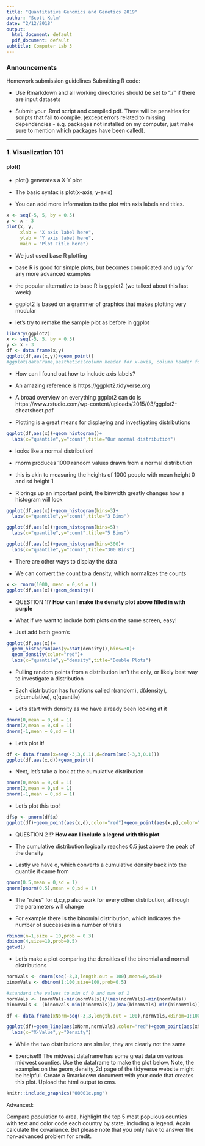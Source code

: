 ```yaml
---
title: "Quantitative Genomics and Genetics 2019"
author: "Scott Kulm"
date: "2/12/2018"
output:
  html_document: default
  pdf_document: default
subtitle: Computer Lab 3
---
```


### Announcements

Homework submission guidelines
Submitting R code: 

- Use Rmarkdown and all working directories should be set to "./" if there are input datasets

- Submit your .Rmd script and compiled pdf. There will be penalties for scripts that fail to compile. (except errors related to missing dependencies - e.g. packages not installed on my computer, just make sure to mention which packages have been called).

--------------------------------------------------------------------------------------

### 1. Visualization 101

#### plot() 

- plot() generates a X-Y plot

- The basic syntax is plot(x-axis, y-axis)

- You can add more information to the plot with axis labels and titles.

```r
x <- seq(-5, 5, by = 0.5) 
y <- x - 3
plot(x, y, 
     xlab = "X axis label here", 
     ylab = "Y axis label here", 
     main = "Plot Title here")
```

- We just used base R plotting

- base R is good for simple plots, but becomes complicated and ugly for any more advanced examples

- the popular alternative to base R is ggplot2 (we talked about this last week)

- ggplot2 is based on a grammer of graphics that makes plotting very modular

- let's try to remake the sample plot as before in ggplot

```r
library(ggplot2)
x <- seq(-5, 5, by = 0.5) 
y <- x - 3
df <- data.frame(x,y)
ggplot(df,aes(x,y))+geom_point()
#ggplot(dataFrame,aesthetics(column header for x-axis, column header for y-axis))+plotting_style()
```

- How can I found out how to include axis labels?

- An amazing reference is https://ggplot2.tidyverse.org

- A broad overview on everything ggplot2 can do is https://www.rstudio.com/wp-content/uploads/2015/03/ggplot2-cheatsheet.pdf

- Plotting is a great means for displaying and investigating distributions


```r
ggplot(df,aes(x))+geom_histogram()+
  labs(x="quantile",y="count",title="Our normal distribution")
```

- looks like a normal distribution!

- rnorm produces 1000 random values drawn from a normal distribution

- this is akin to measuring the heights of 1000 people with mean height 0 and sd height 1

- R brings up an important point, the binwidth greatly changes how a histogram will look

```r
ggplot(df,aes(x))+geom_histogram(bins=3)+
  labs(x="quantile",y="count",title="3 Bins")

ggplot(df,aes(x))+geom_histogram(bins=5)+
  labs(x="quantile",y="count",title="5 Bins")

ggplot(df,aes(x))+geom_histogram(bins=300)+
  labs(x="quantile",y="count",title="300 Bins")
```

- There are other ways to display the data

- We can convert the count to a density, which normalizes the counts

```r
x <- rnorm(1000, mean = 0,sd = 1)
ggplot(df,aes(x))+geom_density()
```

- QUESTION 1!?
  **How can I make the density plot above filled in with purple**

- What if we want to include both plots on the same screen, easy!

- Just add both geom's

```r
ggplot(df,aes(x))+
  geom_histogram(aes(y=stat(density)),bins=30)+
  geom_density(color="red")+
  labs(x="quantile",y="density",title="Double Plots")
```

- Pulling random points from a distribution isn't the only, or likely best way to investigate a distribution

- Each distribution has functions called r(random), d(density), p(cumulative), q(quantile)

- Let's start with density as we have already been looking at it

```r
dnorm(0,mean = 0,sd = 1)
dnorm(2,mean = 0,sd = 1)
dnorm(-1,mean = 0,sd = 1)
```

- Let's plot it!
```r
df <- data.frame(x=seq(-3,3,0.1),d=dnorm(seq(-3,3,0.1)))
ggplot(df,aes(x,d))+geom_point()
```

- Next, let's take a look at the cumulative distribution

```r
pnorm(0,mean = 0,sd = 1)
pnorm(2,mean = 0,sd = 1)
pnorm(-1,mean = 0,sd = 1)
```

- Let's plot this too!

```r
df$p <- pnorm(df$x)
ggplot(df)+geom_point(aes(x,d),color="red")+geom_point(aes(x,p),color="blue")
```

- QUESTION 2 !?
  **How can I include a legend with this plot**

- The cumulative distribution logically reaches 0.5 just above the peak of the density

- Lastly we have q, which converts a cumulative density back into the quantile it came from

```r
qnorm(0.5,mean = 0,sd = 1)
qnorm(pnorm(0.5),mean = 0,sd = 1)
```

- The "rules" for d,c,r,p also work for every other distribution, although the parameters will change

- For example there is the binomial distribution, which indicates the number of successes in a number of trials

```r
rbinom(n=1,size = 10,prob = 0.3)
dbinom(4,size=10,prob=0.5)
getwd()
```

- Let's make a plot comparing the densities of the binomial and normal distributions

```r
normVals <- dnorm(seq(-3,3,length.out = 100),mean=0,sd=1)
binomVals <- dbinom(1:100,size=100,prob=0.5)

#standard the values to min of 0 and max of 1
normVals <- (normVals-min(normVals))/(max(normVals)-min(normVals))
binomVals <- (binomVals-min(binomVals))/(max(binomVals)-min(binomVals))

df <- data.frame(xNorm=seq(-3,3,length.out = 100),normVals,xBinom=1:100,binomVals)

ggplot(df)+geom_line(aes(xNorm,normVals),color="red")+geom_point(aes(xNorm,binomVals),color="blue")+
  labs(x="X-Value",y="Density")
```

- While the two distributions are similar, they are clearly not the same

- Exercise!!!
The midwest dataframe has some great data on various midwest counties.  Use the dataframe to make the plot below.  Note, the examples on the geom_density_2d page of the tidyverse website might be helpful.  Create a Rmarkdown document with your code that creates this plot.  Upload the html output to cms.

```r
knitr::include_graphics("00001c.png")
```

Advanced:

Compare population to area, highlight the top 5 most populous counties with text and color code each country by state, including a legend.  Again calculate the covariance.  But please note that you only have to answer the non-advanced problem for credit.

